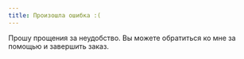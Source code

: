 ```yaml
---
title: Произошла ошибка :(
---
```



Прошу прощения за неудобство. Вы можете <ContactsButton><A>обратиться ко мне за помощью</A></ContactsButton> и завершить заказ.
